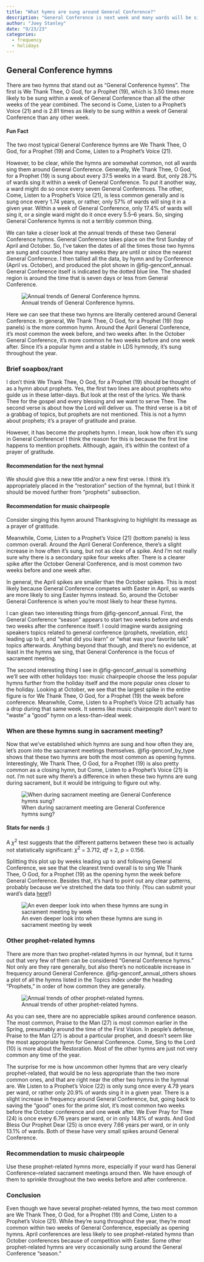 ```yaml
---
title: "What hymns are sung around General Conference?"
description: "General Conference is next week and many wards will be singing hymns about it. Of course, no one has sacrament meeting on General Conference Sunday, but many wards \"celebrate\" it by singing hymns the Sunday before. Let's take a look at what those hymns are and what patterns we can uncover."
author: "Joey Stanley"
date: "9/23/23"
categories:
  - frequency
  - holidays
---
```



## General Conference hymns

There are two hymns that stand out as "General Conference hymns". The first is <hymn>We Thank Thee, O God, for a Prophet (19)</hymn>, which is 3.50 times more likely to be sung within a week of General Conference than all the other weeks of the year combined. The second is <hymn>Come, Listen to a Prophet's Voice (21)</hymn> and is 2.81 times as likely to be sung within a week of General Conference than any other week. 

::: {.callout-tip icon="false"}
#### Fun Fact

The two most typical General Conference hymns are <hymn>We Thank Thee, O God, for a Prophet (19)</hymn> and <hymn>Come, Listen to a Prophet's Voice (21)</hymn>.
:::

However, to be clear, while the hymns are somewhat common, not all wards sing them around General Conference. Generally, <hymn>We Thank Thee, O God, for a Prophet (19)</hymn> is sung about every 37.5 weeks in a ward. But, only 28.7% of wards sing it within a week of General Conference. To put it another way, a ward might do so once every seven General Conferences. The other, <hymn>Come, Listen to a Prophet's Voice (21)</hymn>, is less common generally and is sung once every 1.74 years, or rather, only 57% of wards will sing it in a given year. Within a week of General Conference, only 17.4% of wards will sing it, or a single ward might do it once every 5.5--6 years. So, singing General Conference hymns is not a terribly common thing. 

We can take a closer look at the annual trends of these two General Conference hymns. General Conference takes place on the first Sunday of April and October. So, I've taken the dates of all the times those two hymns are sung and counted how many weeks they are until or since the nearest General Conference. I then tallied all the data, by hymn and by Conference (April vs. October), and produced the plot shown in @fig-genconf_annual.  General Conference itself is indicated by the dotted blue line. The shaded region is around the time that is seven days or less from General Conference. 

![Annual trends of General Conference hymns.](../images/genconf_annual.jpeg){#fig-genconf_annual}

Here we can see that these two hymns are literally centered around General Conference. In general, <hymn>We Thank Thee, O God, for a Prophet (19)</hymn> (top panels) is the more common hymn. Around the April General Conference, it's most common the week before, and two weeks after. In the October General Conference, it's more common he two weeks before and one week after. Since it's a popular hymn and a stable in LDS hymnody, it's sung throughout the year. 

::: {.callout-caution collapse="true"}
### Brief soapbox/rant

I don't think <hymn>We Thank Thee, O God, for a Prophet (19)</hymn> should be thought of as a hymn about prophets. Yes, the first two lines are about prophets who guide us in these latter-days. But look at the rest of the lyrics. We thank Thee for the gospel and every blessing and we want to serve Thee. The second verse is about how the Lord will deliver us. The third verse is a bit of a grabbag of topics, but prophets are not mentioned. This is not a hymn about prophets; it's a prayer of gratitude and praise. 

However, it has become *the* prophets hymn. I mean, look how often it's sung in General Conference! I think the reason for this is because the first line happens to mention prophets. Although, again, it's within the context of a prayer of gratitude. 

:::{.callout-tip icon="false"}
#### Recommendation for the next hymnal
We should give this a new title and/or a new first verse. I think it's appropriately placed in the "restoration" section of the hymnal, but I think it should be moved further from "prophets" subsection. 

:::

:::{.callout-tip icon="false"}
#### Recommendation for music chairpeople
Consider singing this hymn around Thanksgiving to highlight its message as a prayer of gratitude. 
:::

:::

Meanwhile, <hymn>Come, Listen to a Prophet's Voice (21)</hymn> (bottom panels) is less common overall. Around the April General Conference, there's a slight increase in how often it's sung, but not as clear of a spike. And I'm not really sure why there is a secondary spike four weeks after. There is a clearer spike after the October General Conference, and is most common two weeks before and one week after.

In general, the April spikes are smaller than the October spikes. This is most likely because General Conference competes with Easter in April, so wards are more likely to sing Easter hymns instead. So, around the October General Conference is when you're most likely to hear these hymns. 

I can glean two interesting things from @fig-genconf_annual. First, the General Conference "season" appears to start two weeks before and ends two weeks after the conference itself. I could imagine wards assigning speakers topics related to general conference (prophets, revelation, etc) leading up to it, and "what did you learn" or "what was your favorite talk" topics afterwards. Anything beyond that though, and there's no evidence, at least in the hymns we sing, that General Conference is the focus of sacrament meeting. 

The second interesting thing I see in @fig-genconf_annual is something we'll see with other holidays too: music chairpeople choose the less popular hymns further from the holiday itself and the more popular ones closer to the holiday. Looking at October, we see that the largest spike in the entire figure is for  <hymn>We Thank Thee, O God, for a Prophet (19)</hymn> the week before conference. Meanwhile, <hymn>Come, Listen to a Prophet's Voice (21)</hymn> actually has a drop during that same week. It seems like music chairpeople don't want to "waste" a "good" hymn on a less-than-ideal week.

### When are these hymns sung in sacrament meeting?

Now that we've established which hymns are sung and how often they are, let's zoom into the sacrament meetings themselves. @fig-genconf_by_type shows that these two hymns are both the most common as opening hymns. Interestingly, <hymn>We Thank Thee, O God, for a Prophet (19)</hymn> is also pretty common as a closing hymn, but  <hymn>Come, Listen to a Prophet's Voice (21)</hymn> is not. I'm not sure why there's a difference in when these two hymns are sung during sacrament, but it would be intriguing to figure out why. 

![When during sacrament meeting are General Conference hymns sung?](../images/genconf_by_type.jpeg){#fig-genconf_by_type}

::: {.callout-caution collapse="true"}
#### Stats for nerds :)

A $\chi^2$ test suggests that the different patterns between these two is actually not statistically significant: $\chi^2$ = 3.712, *df* = 2, *p* = 0.156.
:::

Splitting this plot up by weeks leading up to and following General Conference, we see that the clearest trend overall is to sing <hymn>We Thank Thee, O God, for a Prophet (19)</hymn> as the opening hymn the week before General Conference. Besides that, it's hard to point out any clear patterns, probably because we've stretched the data too thinly. (You can submit your ward's data [here](/contribute.qmd)!)

![An even deeper look into when these hymns are sung in sacrament meeting by week](../images/genconf_by_type_by_week.jpeg){#fig-genconf_by_type_by_week}

### Other prophet-related hymns

There are more than two prophet-related hymns in our hymnal, but it turns out that very few of them can be considered "General Conference hymns." Not only are they rare generally, but also there's no noticeable increase in frequency around General Conference. @fig-genconf_annual_others shows a plot of all the hymns listed in the Topics index under the heading "Prophets," in order of how common they are generally. 

![Annual trends of other prophet-related hymns.](../images/genconf_annual_others.jpeg){#fig-genconf_annual_others}

As you can see, there are no appreciable spikes around conference season. The most common, <hymn>Praise to the Man (27)</hymn> is most common earlier in the Spring, presumably around the time of the First Vision. In people's defense, <hymn>Praise to the Man (27)</hymn> is about a particular prophet, and doesn't seem like the most appropriate hymn for General Conference. <hymn>Come, Sing to the Lord (10)</hymn> is more about the Restoration. Most of the other hymns are just not very common any time of the year. 

The surprise for me is how uncommon other hymns that are very clearly prophet-related, that would be no less appropriate than the two more common ones, and that are right near the other two hymns in the hymnal are. <hymn>We Listen to a Prophet's Voice (22)</hymn> is only sung once every 4.79 years per ward, or rather only 20.9% of wards sing it in a given year. There is a slight increase in frequency around General Conference, but, going back to saving the "good" ones for the prime slot, it's most common two weeks before the October conference and one week after. <hymn>We Ever Pray for Thee (24)</hymn> is once every 6.76 years per ward, or in only 14.8% of wards. And <hymn>God Bless Our Prophet Dear (25)</hymn> is once every 7.66 years per ward, or in only 13.1% of wards. Both of these have very small spikes around General Conference. 

::: {.callout-tip}
### Recommendation to music chairpeople

Use these prophet-related hymns more, especially if your ward has General Conference--related sacrament meetings around then. We have enough of them to sprinkle throughout the two weeks before and after conference.
:::

### Conclusion

Even though we have several prophet-related hymns, the two most common are <hymn>We Thank Thee, O God, for a Prophet (19)</hymn> and <hymn>Come, Listen to a Prophet's Voice (21)</hymn>. While they're sung throughout the year, they're most common within two weeks of General Conference, especially as opening hymns. April conferences are less likely to see prophet-related hymns than October conferences because of competition with Easter. Some other prophet-related hymns are very occasionally sung around the General Conference "season."




